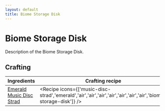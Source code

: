 ```yaml
---
layout: default
title: Biome Storage Disk
---
```



Biome Storage Disk
===================

Description of the Biome Storage Disk.

## Crafting

| Ingredients | Crafting recipe | Difficulty |
| ----------- | --------------- | ------------- |
| [Emerald](https://minecraft.wiki/w/Emerald)<br/>[Music Disc Strad](https://minecraft.wiki/w/Music_Disc_Strad) | <Recipe icons={['music-disc-strad','emerald','air','air','air','air','air','air','air','biome-storage-disk']} /> | easy |

